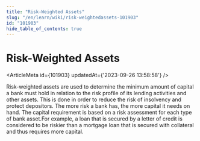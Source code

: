 ```yaml
---
title: "Risk-Weighted Assets"
slug: "/en/learn/wiki/risk-weightedassets-101903"
id: "101903"
hide_table_of_contents: true
---
```



# Risk-Weighted Assets

<ArticleMeta id={101903} updatedAt={'2023-09-26 13:58:58'} />
<div className='border-solid border-b border-t-0 my-4 border-[var(--ifm-color-gray-300)]' />

Risk-weighted assets are used to determine the minimum amount of capital a bank must hold in relation to the risk profile of its lending activities and other assets. This is done in order to reduce the risk of insolvency and protect depositors. The more risk a bank has, the more capital it needs on hand. The capital requirement is based on a risk assessment for each type of bank asset.For example, a loan that is secured by a letter of credit is considered to be riskier than a mortgage loan that is secured with collateral and thus requires more capital.
